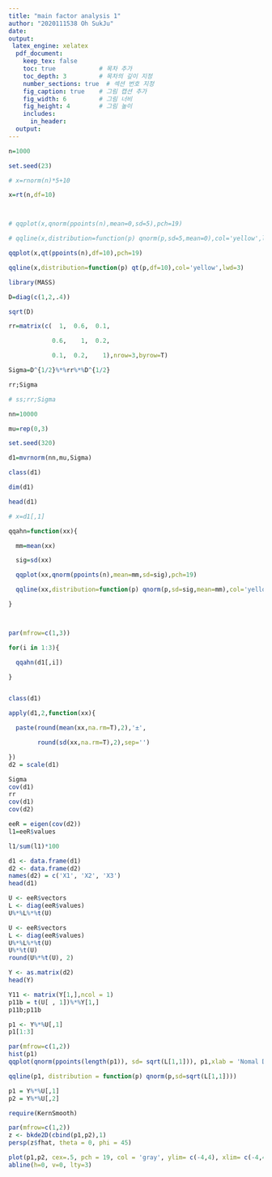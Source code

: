 ---
title: "main factor analysis 1"
author: "2020111538 Oh SukJu"
date: 
output:
 latex_engine: xelatex
  pdf_document:
    keep_tex: false
    toc: true            # 목차 추가
    toc_depth: 3         # 목차의 깊이 지정
    number_sections: true  # 섹션 번호 지정
    fig_caption: true    # 그림 캡션 추가
    fig_width: 6         # 그림 너비
    fig_height: 4        # 그림 높이
    includes:
      in_header:
  output: 
---

```{r fig.width=3,fig.height=3}

n=1000

set.seed(23)

# x=rnorm(n)*5+10

x=rt(n,df=10)



# qqplot(x,qnorm(ppoints(n),mean=0,sd=5),pch=19)

# qqline(x,distribution=function(p) qnorm(p,sd=5,mean=0),col='yellow',lwd=3)

qqplot(x,qt(ppoints(n),df=10),pch=19)

qqline(x,distribution=function(p) qt(p,df=10),col='yellow',lwd=3)

```

```{r, echo=T, eval=T}

library(MASS)

D=diag(c(1,2,.4))

sqrt(D)

```

```{r}

rr=matrix(c(  1,  0.6,  0.1,

            0.6,    1,  0.2,

            0.1,  0.2,    1),nrow=3,byrow=T)

Sigma=D^{1/2}%*%rr%*%D^{1/2}

rr;Sigma

# ss;rr;Sigma

```

```{r}

nn=10000

mu=rep(0,3)

set.seed(320)

d1=mvrnorm(nn,mu,Sigma)

class(d1)

dim(d1)

head(d1)

# x=d1[,1]

qqahn=function(xx){

  mm=mean(xx)

  sig=sd(xx)

  qqplot(xx,qnorm(ppoints(n),mean=mm,sd=sig),pch=19)

  qqline(xx,distribution=function(p) qnorm(p,sd=sig,mean=mm),col='yellow',lwd=3)

}



par(mfrow=c(1,3))

for(i in 1:3){

  qqahn(d1[,i])

}



```

```{r}

class(d1)

apply(d1,2,function(xx){

  paste(round(mean(xx,na.rm=T),2),'±',

        round(sd(xx,na.rm=T),2),sep='')

})
d2 = scale(d1)
```

```{r}
Sigma
cov(d1)
rr
cov(d1)
cov(d2)
```

```{r}
eeR = eigen(cov(d2))
l1=eeR$values

l1/sum(l1)*100
```

```{r}
d1 <- data.frame(d1)
d2 <- data.frame(d2)
names(d2) = c('X1', 'X2', 'X3')
head(d1)
```

```{r}
U <- eeR$vectors
L <- diag(eeR$values)
U%*%L%*%t(U)
```

```{r}
U <- eeR$vectors
L <- diag(eeR$values)
U%*%L%*%t(U)
U%*%t(U)
round(U%*%t(U), 2)
```

```{r}
Y <- as.matrix(d2)
head(Y)
```

```{r}
Y11 <- matrix(Y[1,],ncol = 1)
p11b = t(U[ , 1])%*%Y[1,]
p11b;p11b
```

```{r}
p1 <- Y%*%U[,1]
p1[1:3]
```

```{r}
par(mfrow=c(1,2))
hist(p1)
qqplot(qnorm(ppoints(length(p1)), sd= sqrt(L[1,1])), p1,xlab = 'Nomal Dist.',ylab = 'Emphirical Dist.')

qqline(p1, distribution = function(p) qnorm(p,sd=sqrt(L[1,1])))
```

```{r}
p1 = Y%*%U[,1]
p2 = Y%*%U[,2]

require(KernSmooth)
```

```{r}
par(mfrow=c(1,2))
z <- bkde2D(cbind(p1,p2),1)
persp(z$fhat, theta = 0, phi = 45)
```

```{r fig.width=3, fig.height=3}
plot(p1,p2, cex=.5, pch = 19, col = 'gray', ylim= c(-4,4), xlim= c(-4,4))
abline(h=0, v=0, lty=3)
```
